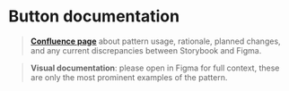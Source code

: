 
<Meta title="components/Button/Docs" />

# Button documentation

> **[Confluence page](https://zitenote.atlassian.net/l/c/aFS31UWL)** about pattern usage, rationale, planned changes, and any current discrepancies between Storybook and Figma.

> **Visual documentation**: please open in Figma for full context, these are only the most prominent examples of the pattern.

<Figma url="https://www.figma.com/file/vnzYfrwIISRYkr2iYE5TcD/Platform-Atoms?node-id=1829%3A193" />

